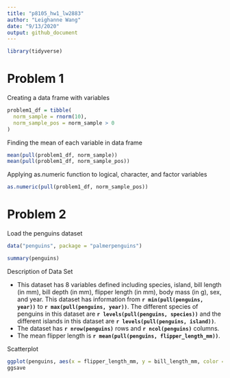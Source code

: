 ```yaml
---
title: "p8105_hw1_lw2883"
author: "Leighanne Wang"
date: "9/13/2020"
output: github_document
---
```


```r
library(tidyverse)
```
# Problem 1

Creating a data frame with variables

```r
problem1_df = tibble(
  norm_sample = rnorm(10),
  norm_sample_pos = norm_sample > 0
)
```
Finding the mean of each variable in data frame

```r
mean(pull(problem1_df, norm_sample))
mean(pull(problem1_df, norm_sample_pos))
```

Applying as.numeric function to logical, character, and factor variables

```r
as.numeric(pull(problem1_df, norm_sample_pos))
```

# Problem 2

Load the penguins dataset 

```r
data("penguins", package = "palmerpenguins")

summary(penguins)
```

Description of Data Set

* This dataset has 8 variables defined including species, island, bill length (in mm), bill depth (in mm), flipper length (in mm), body mass (in g), sex, and year. This dataset has information from **`r min(pull(penguins, year))`** to **`r max(pull(penguins, year))`**. The different species of penguins in this dataset are **`r levels(pull(penguins, species))`** and the different islands in this dataset are **`r levels(pull(penguins, island))`**.
* The dataset has **`r nrow(penguins)`** rows and **`r ncol(penguins)`** columns.
* The mean flipper length is **`r mean(pull(penguins, flipper_length_mm))`**.

Scatterplot

``` r
ggplot(penguins, aes(x = flipper_length_mm, y = bill_length_mm, color = species)) + geom_point()
ggsave
```